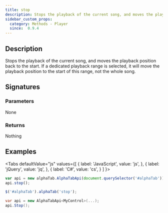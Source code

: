 ```yaml
---
title: stop
description: Stops the playback of the current song, and moves the playback position back to the start.
sidebar_custom_props:
  category: Methods - Player
  since:  0.9.4
---
```


<SinceBadge since="0.9.4" />


## Description
Stops the playback of the current song, and moves the playback position back to the start. If a dedicated playback range is selected, 
it will move the playback position to the start of this range, not the whole song.

## Signatures

<TypeTable>
    <TypeRow type="js" name="function stop()" />
    <TypeRow type="jquery" name="alphaTab('stop')" />
    <TypeRow type="net" name="void Stop()" />
</TypeTable>

### Parameters
None

### Returns
Nothing

## Examples

<Tabs
  defaultValue="js"
  values={[
    { label: 'JavaScript', value: 'js', },
    { label: 'jQuery', value: 'jq', },
    { label: 'C#', value: 'cs', }
  ]
}>
<TabItem value="js">

```js
var api = new alphaTab.AlphaTabApi(document.querySelector('#alphaTab'));
api.stop();
```

</TabItem>
<TabItem value="jq">

```js
$('#alphaTab').alphaTab('stop');
```

</TabItem>
<TabItem value="cs">

```csharp
var api = new AlphaTabApi<MyControl>(...);
api.Stop();
```

</TabItem>
</Tabs>